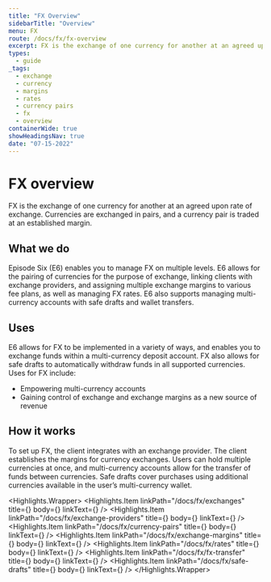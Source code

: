 ```yaml
---
title: "FX Overview"
sidebarTitle: "Overview"
menu: FX
route: /docs/fx/fx-overview
excerpt: FX is the exchange of one currency for another at an agreed upon rate of exchange.
types: 
  - guide
_tags:
  - exchange
  - currency
  - margins
  - rates
  - currency pairs
  - fx
  - overview
containerWide: true
showHeadingsNav: true
date: "07-15-2022"
---
```


# FX overview

FX is the exchange of one currency for another at an agreed upon rate of exchange. Currencies are exchanged in pairs, and a currency pair is traded at an established margin.

## What we do

Episode Six (E6) enables you to manage FX on multiple levels. E6 allows for the pairing of currencies for the purpose of exchange, linking clients with exchange providers, and assigning multiple exchange margins to various fee plans, as well as managing FX rates.  E6 also supports managing multi-currency accounts with safe drafts and wallet transfers.

## Uses

E6 allows for FX to be implemented in a variety of ways, and enables you to exchange funds within a multi-currency deposit account. FX also allows for safe drafts to automatically withdraw funds in all supported currencies. Uses for FX include:
- Empowering multi-currency accounts
- Gaining control of exchange and exchange margins as a new source of revenue

## How it works

To set up FX, the client integrates with an exchange provider. The client establishes the margins for currency exchanges. Users can hold multiple currencies at once, and multi-currency accounts allow for the transfer of funds between currencies. Safe drafts cover purchases using additional currencies available in the user’s multi-currency wallet.

<Highlights.Wrapper>
    <Highlights.Item
      linkPath="/docs/fx/exchanges"
      title={<Trans i18nKey="home-resource-1-fx-title" />}
      body={<Trans i18nKey="home-resource-1-fx-body" />}
      linkText={<Trans i18nKey="learn-more" />}
    />
    <Highlights.Item
      linkPath="/docs/fx/exchange-providers"
      title={<Trans i18nKey="home-resource-2-fx-title" />}
      body={<Trans i18nKey="home-resource-2-fx-body" />}
      linkText={<Trans i18nKey="learn-more" />}
    />
    <Highlights.Item
      linkPath="/docs/fx/currency-pairs"
      title={<Trans i18nKey="home-resource-3-fx-title" />}
      body={<Trans i18nKey="home-resource-3-fx-body" />}
      linkText={<Trans i18nKey="learn-more" />}
    />
    <Highlights.Item
      linkPath="/docs/fx/exchange-margins"
      title={<Trans i18nKey="home-resource-4-fx-title" />}
      body={<Trans i18nKey="home-resource-4-fx-body" />}
      linkText={<Trans i18nKey="learn-more" />}
    />
    <Highlights.Item
      linkPath="/docs/fx/rates"
      title={<Trans i18nKey="home-resource-5-fx-title" />}
      body={<Trans i18nKey="home-resource-5-fx-body" />}
      linkText={<Trans i18nKey="learn-more" />}
    />
    <Highlights.Item
      linkPath="/docs/fx/fx-transfer"
      title={<Trans i18nKey="home-resource-7-fx-title" />}
      body={<Trans i18nKey="home-resource-7-fx-body" />}
      linkText={<Trans i18nKey="learn-more" />}
    />
    <Highlights.Item
      linkPath="/docs/fx/safe-drafts"
      title={<Trans i18nKey="home-resource-6-fx-title" />}
      body={<Trans i18nKey="home-resource-6-fx-body" />}
      linkText={<Trans i18nKey="learn-more" />}
    />
</Highlights.Wrapper>
